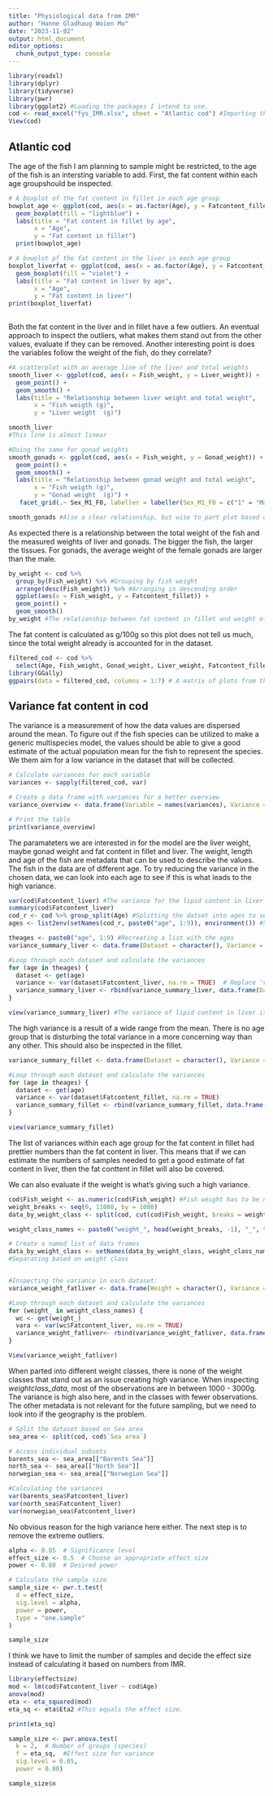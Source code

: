 ---
title: "Physiological data from IMR"
author: "Hanne Gladhaug Woien Mo"
date: "2023-11-02"
output: html_document
editor_options: 
  chunk_output_type: console
---

```{r message=FALSE, warning=FALSE}
library(readxl)
library(dplyr)
library(tidyverse)
library(pwr)
library(ggplot2) #Loading the packages I intend to use. 
cod <- read_excel("fys_IMR.xlsx", sheet = "Atlantic cod") #Importing the dataset for cod from IMR
View(cod)
```

## Atlantic cod 

The age of the fish I am planning to sample might be restricted, to the age of the fish is an intersting variable to add. First, the fat content within each age groupshould be inspected. 
```{r message=FALSE, warning=FALSE}
# A boxplot of the fat content in fillet in each age group
bowplot_age <- ggplot(cod, aes(x = as.factor(Age), y = Fatcontent_fillet)) +
  geom_boxplot(fill = "lightblue") +
  labs(title = "Fat content in fillet by age", 
       x = "Age",
       y = "Fat content in fillet")
  print(bowplot_age)

# A bowplot pf the fat content in the liver in each age group 
boxplot_liverfat <- ggplot(cod, aes(x = as.factor(Age), y = Fatcontent_liver)) +
  geom_boxplot(fill = "violet") +
  labs(title = "Fat content in liver by age", 
       x = "Age",
       y = "Fat content in liver")
print(boxplot_liverfat)    
  
```
Both the fat content in the liver and in fillet have a few outliers. An eventual approach to inspect the outliers, what makes them stand out from the other values, evaluate if they can be removed. 
Another interesting point is does the variables follow the weight of the fish, do they correlate? 

```{r message=FALSE, warning=FALSE}
#A scatterplot with an average line of the liver and total weights
smooth_liver <- ggplot(cod, aes(x = Fish_weight, y = Liver_weight)) +
  geom_point() +
  geom_smooth() +
  labs(title = "Relationship between liver weight and total weight", 
       x = "Fish weigth (g)", 
       y = "Liver weight  (g)")

smooth_liver
#This line is almost linear

#Doing the same for gonad weights
smooth_gonads <- ggplot(cod, aes(x = Fish_weight, y = Gonad_weight)) +
  geom_point() +
  geom_smooth() +
  labs(title = "Relationship between gonad weight and total weight", 
       x = "Fish weigth (g)", 
       y = "Gonad weight  (g)") +
   facet_grid(.~ Sex_M1_F0, labeller = labeller(Sex_M1_F0 = c("1" = "Male", "0" = "Female")))

smooth_gonads #Also a clear relationship, but wise to part plot based on sex

```
As expected there is a relationship between the total weight of the fish and the measured weights of liver and gonads. The bigger the fish, the larger the tissues. For gonads, the average weight of the female gonads are larger than the male. 

```{r message=FALSE, warning=FALSE}
by_weight <- cod %>% 
  group_by(Fish_weight) %>% #Grouping by fish weight 
  arrange(desc(Fish_weight)) %>% #Arranging in descending order
  ggplot(aes(x = Fish_weight, y = Fatcontent_fillet)) +
  geom_point() + 
  geom_smooth()
by_weight #The relationship between fat content in fillet and weight of the fish. 
```
The fat content is calculated as g/100g so this plot does not tell us much, since the total weight already is accounted for in the dataset. 


```{r message=FALSE, warning=FALSE}
filtered_cod <- cod %>% 
  select(Age, Fish_weight, Gonad_weight, Liver_weight, Fatcontent_fillet, Fatcontent_liver, Total_length) #Filtering to only include the numerical vectors in the dataset. 
library(GGally)
ggpairs(data = filtered_cod, columns = 1:7) # A matrix of plots from the filtered dataset, might give an overview. 
```

## Variance fat content in cod 
The variance is a measurement of how the data values are dispersed around the mean. To figure out if the fish species can be utilized to make a generic multispecies model, the values should be able to give a good estimate of the actual population mean for the fish to represent the species. We them aim for a low variance in the dataset that will be collected. 

```{r message=FALSE, warning=FALSE}
# Calculate variances for each variable
variances <- sapply(filtered_cod, var)

# Create a data frame with variances for a better overview
variance_overview <- data.frame(Variable = names(variances), Variance = variances)

# Print the table
print(variance_overview)
```
The paramateters we are interested in for the model are the liver weight, maybe gonad weight and fat content in fillet and liver. The weight, length and age of the fish are metadata that can be used to describe the values. The fish in the data are of different age. To try reducing the variance in the chosen data, we can look into each age to see if this is what leads to the high variance. 

```{r message=FALSE, warning=FALSE}
var(cod$Fatcontent_liver) #The variance for the lipid content in liver is high for the total dataset. 
summary(cod$Fatcontent_liver)
cod_r <- cod %>% group_split(Age) #Splitting the datset into ages to see if the age affect the variance and if some age groups should be excluded. 
ages <- list2env(setNames(cod_r, paste0("age", 1:9)), environment()) #Separating the datasets into age groups 

theages <- paste0("age", 1:9) #Recreating a list with the ages
variance_summary_liver <- data.frame(Dataset = character(), Variance = numeric()) # An empty data frame to store the variances

#Loop through each dataset and calculate the variances 
for (age in theages) {
  dataset <- get(age)
  variance <- var(dataset$Fatcontent_liver, na.rm = TRUE)  # Replace 'value' with your column name
  variance_summary_liver <- rbind(variance_summary_liver, data.frame(Dataset = age, Variance = variance))
}

view(variance_summary_liver) #The variance of lipid content in liver is high in each of the age groups. 
```
The high variance is a result of a wide range from the mean. There is no age group that is disturbing the total variance in a more concerning way than any other. This should also be inspected in the fillet. 

```{r message=FALSE, warning=FALSE}
variance_summary_fillet <- data.frame(Dataset = character(), Variance = numeric()) # An empty data frame to store the variances

#Loop through each dataset and calculate the variances 
for (age in theages) {
  dataset <- get(age)
  variance <- var(dataset$Fatcontent_fillet, na.rm = TRUE)
  variance_summary_fillet <- rbind(variance_summary_fillet, data.frame(Dataset = age, Variance = variance))
}

view(variance_summary_fillet)
```
The list of variances within each age group for the fat content in fillet had prettier numbers than the fat content in liver. This means that if we can estimate the numbers of samples needed to get a good estimate of fat content in liver, then the fat conttent in fillet will also be covered. 

We can also evaluate if the weight is what's giving such a high variance. 
```{r message=FALSE, warning=FALSE}
cod$Fish_weight <- as.numeric(cod$Fish_weight) #Fish weight has to be numeric to split the data into weight classes. 
weight_breaks <- seq(0, 11000, by = 1000)
data_by_weight_class <- split(cod, cut(cod$Fish_weight, breaks = weight_breaks, include.lowest = TRUE))

weight_class_names <- paste0("weight_", head(weight_breaks, -1), "_", tail(weight_breaks, -1))

# Create a named list of data frames
data_by_weight_class <- setNames(data_by_weight_class, weight_class_names)
#Separating based on weight class 


#Inspecting the variance in each dataset: 
variance_weight_fatliver <- data.frame(Weight = character(), Variance = numeric()) # An empty data frame to store the variances

#Loop through each dataset and calculate the variances 
for (weight_ in weight_class_names) {
  wc <- get(weight_)
  vara <- var(wc$Fatcontent_liver, na.rm = TRUE)
  variance_weight_fatliver<- rbind(variance_weight_fatliver, data.frame(Dataset = weight_, Variance = vara))
}

View(variance_weight_fatliver)
```
When parted into different weight classes, there is none of the weight classes that stand out as an issue creating high variance. When inspecting *weightclass_data*, most of the observations are in between 1000 - 3000g. The variance is high also here, and in the classes with fewer observations. The other metadata is not relevant for the future sampling, but we need to look into if the geography is the problem. 

```{r message=FALSE, warning=FALSE}
# Split the dataset based on Sea area 
sea_area <- split(cod, cod$`Sea area`)

# Access individual subsets
barents_sea <- sea_area[["Barents Sea"]]
north_sea <- sea_area[["North Sea"]]
norwegian_sea <- sea_area[["Norwegian Sea"]]

#Calculating the variances
var(barents_sea$Fatcontent_liver)
var(north_sea$Fatcontent_liver)
var(norwegian_sea$Fatcontent_liver)
```
No obvious reason for the high variance here either. The next step is to remove the extreme outliers. 

```{r message=FALSE, warning=FALSE}
alpha <- 0.05  # Significance level
effect_size <- 0.5  # Choose an appropriate effect size
power <- 0.80  # Desired power

# Calculate the sample size
sample_size <- pwr.t.test(
  d = effect_size, 
  sig.level = alpha, 
  power = power, 
  type = "one.sample"
)

sample_size
```
I think we have to limit the number of samples and decide the effect size instead of calculating it based on numbers from IMR. 


```{r message=FALSE, warning=FALSE}
library(effectsize)
mod <- lm(cod$Fatcontent_liver ~ cod$Age)
anova(mod)
eta <- eta_squared(mod)
eta_sq <- eta$Eta2 #This equals the effect size. 

print(eta_sq)

sample_size <- pwr.anova.test(
  k = 2,  # Number of groups (species)
  f = eta_sq,  #Effect size for variance
  sig.level = 0.05,
  power = 0.80)

sample_size$n
```

